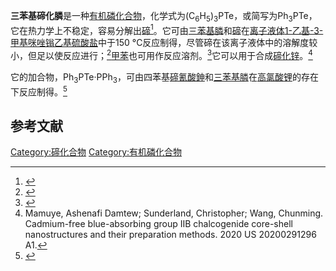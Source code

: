 {{Chembox
| Name = 
| NameEn = Triphenylphosphine telluride
| ImageFile = Ph3PTe.png
|  ImageSize = 
|  ImageAlt = 
| IUPACName = 
| IUPACNameZh = 
| OtherNames = 
| Section1 = {{Chembox Identifiers
|   CASNo = 51241-84-0
|   CASNo_Ref = {{cascite|correct|CAS}}
|   PubChem = 
|   SMILES =  }}
| Section2 = {{Chembox Properties
| C=18 | H=15 | P=1 | Te=1
|   Appearance = 固体<ref>{{cite book|author1=Alan R. Katritzky|author2=Steven V. Ley|author3=Otto Meth-Cohn|coauthors=Charles Wayne Rees|title=Comprehensive Organic Functional Group Transformations: Synthesis: carbon with one heteroatom attached by a single bond|url=https://books.google.com/books?id=BPcxrmIgLKMC&pg=PA858|year=1995|publisher=Elsevier|isbn=978-0-08-042323-4|pages=858}}</ref>
|   Density = 
|   MeltingPt = 
|   BoilingPt = 
|   Solubility =  }}
| Section4 = {{Chembox Related
|  OtherAnions = [[三苯基氧化膦|三苯基氧化膦]]<br>[[三苯基硫化膦|三苯基硫化膦]]<br>[[三苯基硒化膦|三苯基硒化膦]]
|  OtherCations = 
|  OtherCpds = [[三苯基膦|三苯基膦]]
}}
}}
'''三苯基碲化膦'''是一种[[有机磷化合物|有机磷化合物]]，化学式为(C<sub>6</sub>H<sub>5</sub>)<sub>3</sub>PTe，或简写为Ph<sub>3</sub>PTe，它在热力学上不稳定，容易分解出[[碲|碲]]<ref>{{cite book|author1=Alan R. Katritzky|author2=Gerald Pattenden|author3=Otto Meth-Cohn|coauthors=Charles Wayne Rees|title=Comprehensive Organic Functional Group Transformations: Synthesis: carbon with one heteroatom attached by a multiple bond|url=https://books.google.com/books?id=PmCGncuR4ZgC&pg=PA389|year=1995|publisher=Elsevier|isbn=978-0-08-042324-1|pages=389}}</ref>。它可由[[三苯基膦|三苯基膦]]和[[碲|碲]]在[[离子液体|离子液体]][[1-乙基-3-甲基咪唑𬭩乙基硫酸盐|1-乙基-3-甲基咪唑𬭩乙基硫酸盐]]中于150 °C反应制得，尽管碲在该离子液体中的溶解度较小，但足以使反应进行；<ref>{{cite journal|journal=Chem. Commun.|volume=46|issue=5|language=en|issn=1359-7345|date=2010|pages=716–718|doi=10.1039/B910469K|url=http://xlink.rsc.org/?DOI=B910469K|title=On the dissolution of non-metallic solid elements (sulfur, selenium, tellurium and phosphorus) in ionic liquids|accessdate=2021-01-19|author=Èva Boros, Martyn J. Earle, Manuela A. Gîlea, Andreas Metlen, Anja-Verena Mudring, Franziska Rieger, Allan J. Robertson, Kenneth R. Seddon, Alina A. Tomaszowska, Lev Trusov, Joseph S. Vyle}}</ref>[[甲苯|甲苯]]也可用作反应溶剂。<ref>{{cite journal|journal=Organometallics|volume=6|issue=7|language=en|issn=0276-7333|date=1987-07|pages=1419–1423|doi=10.1021/om00150a009|url=https://pubs.acs.org/doi/abs/10.1021/om00150a009|title=Tellurium-125 NMR and Moessbauer spectroscopy of tellurium-phosphine complexes and the tellurocyanates|accessdate=2021-01-19|author=C. H. W. Jones, R. D. Sharma|archive-date=2021-10-22|archive-url=https://web.archive.org/web/20211022191318/https://pubs.acs.org/doi/abs/10.1021/om00150a009|dead-url=no}}</ref>它可以用于合成[[碲化锌|碲化锌]]。<ref>Mamuye, Ashenafi Damtew; Sunderland, Christopher; Wang, Chunming. Cadmium-​free blue-​absorbing group IIB chalcogenide core-​shell nanostructures and their preparation methods. 2020 US 20200291296 A1.</ref>

它的加合物，Ph<sub>3</sub>PTe·PPh<sub>3</sub>，可由四苯基[[碲氰酸盐|碲氰酸鉮]]和[[三苯基膦|三苯基膦]]在[[高氯酸锂|高氯酸锂]]的存在下反应制得。<ref>{{cite journal|last1=Austad|first1=Tor|last2=Rød|first2=Terje|last3=Åse|first3=Kjell|last4=Songstad|first4=Jon|last5=Norbury|first5=A. Hugh|last6=Swahn|first6=Carl-Gunnar|title=The Adduct between Triphenyl Phosphine and Triphenyl Phosphine Telluride. A Tellurium(0) Compound.|journal=Acta Chemica Scandinavica|volume=27|year=1973|pages=1939–1949|issn=0904-213X|doi=10.3891/acta.chem.scand.27-1939}}</ref>

==参考文献==
{{reflist}}

[[Category:碲化合物|Category:碲化合物]]
[[Category:有机磷化合物|Category:有机磷化合物]]